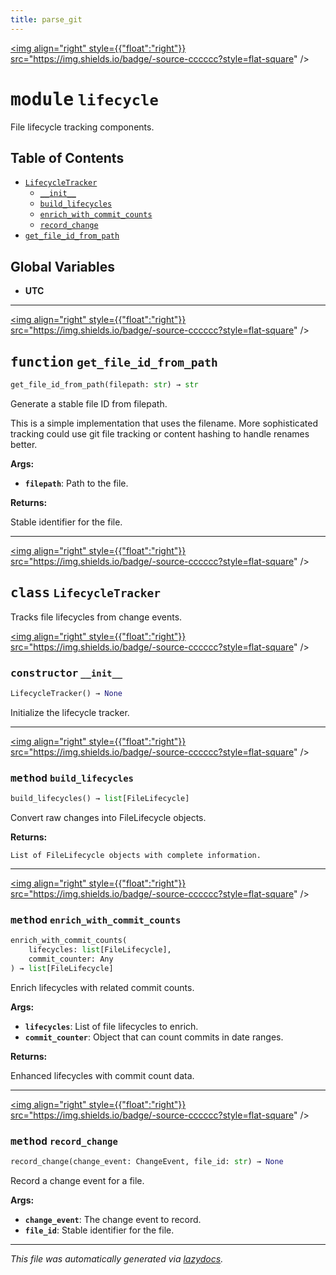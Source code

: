 ```yaml
---
title: parse_git
---
```


<a href="https://github.com/drothermel/%24%7BREPO%7D/blob/main/src/parse_git/lifecycle.py"><img align="right" style={{"float":"right"}} src="https://img.shields.io/badge/-source-cccccc?style=flat-square" /></a>

# <kbd>module</kbd> `lifecycle`
File lifecycle tracking components.


## Table of Contents
- [`LifecycleTracker`](./parse_git.lifecycle#class-lifecycletracker)
	- [`__init__`](./parse_git.lifecycle#constructor---init--)
	- [`build_lifecycles`](./parse_git.lifecycle#method-build-lifecycles)
	- [`enrich_with_commit_counts`](./parse_git.lifecycle#method-enrich-with-commit-counts)
	- [`record_change`](./parse_git.lifecycle#method-record-change)
- [`get_file_id_from_path`](./parse_git.lifecycle#function-get-file-id-from-path)


**Global Variables**
---------------
- **UTC**

---

<a href="https://github.com/drothermel/%24%7BREPO%7D/blob/main/src/parse_git/lifecycle.py#L127"><img align="right" style={{"float":"right"}} src="https://img.shields.io/badge/-source-cccccc?style=flat-square" /></a>

## <kbd>function</kbd> `get_file_id_from_path`

```python
get_file_id_from_path(filepath: str) → str
```

Generate a stable file ID from filepath.

This is a simple implementation that uses the filename.
More sophisticated tracking could use git file tracking
or content hashing to handle renames better.


**Args:**

- <b>`filepath`</b>: Path to the file.


**Returns:**

Stable identifier for the file.



---

<a href="https://github.com/drothermel/%24%7BREPO%7D/blob/main/src/parse_git/lifecycle.py#L11"><img align="right" style={{"float":"right"}} src="https://img.shields.io/badge/-source-cccccc?style=flat-square" /></a>

## <kbd>class</kbd> `LifecycleTracker`
Tracks file lifecycles from change events.


<a href="https://github.com/drothermel/%24%7BREPO%7D/blob/main/src/parse_git/lifecycle.py#L14"><img align="right" style={{"float":"right"}} src="https://img.shields.io/badge/-source-cccccc?style=flat-square" /></a>

### <kbd>constructor</kbd> `__init__`

```python
LifecycleTracker() → None
```

Initialize the lifecycle tracker.





---

<a href="https://github.com/drothermel/%24%7BREPO%7D/blob/main/src/parse_git/lifecycle.py#L37"><img align="right" style={{"float":"right"}} src="https://img.shields.io/badge/-source-cccccc?style=flat-square" /></a>

### <kbd>method</kbd> `build_lifecycles`

```python
build_lifecycles() → list[FileLifecycle]
```

Convert raw changes into FileLifecycle objects.


**Returns:**

    List of FileLifecycle objects with complete information.


---

<a href="https://github.com/drothermel/%24%7BREPO%7D/blob/main/src/parse_git/lifecycle.py#L92"><img align="right" style={{"float":"right"}} src="https://img.shields.io/badge/-source-cccccc?style=flat-square" /></a>

### <kbd>method</kbd> `enrich_with_commit_counts`

```python
enrich_with_commit_counts(
    lifecycles: list[FileLifecycle],
    commit_counter: Any
) → list[FileLifecycle]
```

Enrich lifecycles with related commit counts.


**Args:**

- <b>`lifecycles`</b>: List of file lifecycles to enrich.
- <b>`commit_counter`</b>: Object that can count commits in date ranges.


**Returns:**

Enhanced lifecycles with commit count data.


---

<a href="https://github.com/drothermel/%24%7BREPO%7D/blob/main/src/parse_git/lifecycle.py#L18"><img align="right" style={{"float":"right"}} src="https://img.shields.io/badge/-source-cccccc?style=flat-square" /></a>

### <kbd>method</kbd> `record_change`

```python
record_change(change_event: ChangeEvent, file_id: str) → None
```

Record a change event for a file.


**Args:**

- <b>`change_event`</b>: The change event to record.
- <b>`file_id`</b>: Stable identifier for the file.





---

_This file was automatically generated via [lazydocs](https://github.com/ml-tooling/lazydocs)._
